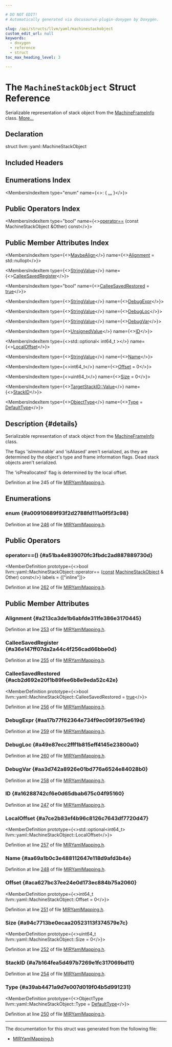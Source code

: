 ```yaml
---

# DO NOT EDIT!
# Automatically generated via docusaurus-plugin-doxygen by Doxygen.

slug: /api/structs/llvm/yaml/machinestackobject
custom_edit_url: null
keywords:
  - doxygen
  - reference
  - struct
toc_max_heading_level: 3

---
```





# The `MachineStackObject` Struct Reference

<DoxygenPage pluginConfig={pluginConfig}>

Serializable representation of stack object from the <a href="/docs/api/structs/llvm/yaml/machineframeinfo">MachineFrameInfo</a> class. <a href="#details">More...</a>

## Declaration

<CodeBlock>struct llvm::yaml::MachineStackObject</CodeBlock>

## Included Headers

<IncludesList>
<IncludesListItem
  filePath="llvm/CodeGen/MIRYamlMapping.h"
  permalink="/docs/api/files/include/include/llvm/include/llvm/codegen/miryamlmapping-h"
  isLocal="true" />
</IncludesList>

## Enumerations Index

<MembersIndex>

<MembersIndexItem
  type="enum"
  name={<>:  &#123; <a href="#a00910689f93f2d2788fd111a0f5f3c98">...</a> &#125;</>}>
</MembersIndexItem>

</MembersIndex>

## Public Operators Index

<MembersIndex>

<MembersIndexItem
  type="bool"
  name={<><a href="#a51ba4e839070fc3fbdc2ad887889730d">operator==</a> (const MachineStackObject &amp;Other) const</>}>
</MembersIndexItem>

</MembersIndex>

## Public Member Attributes Index

<MembersIndex>

<MembersIndexItem
  type={<><a href="/docs/api/structs/llvm/maybealign">MaybeAlign</a></>}
  name={<><a href="#a213ca3de1b6abfde311fe386e3170445">Alignment</a> = std::nullopt</>}>
</MembersIndexItem>

<MembersIndexItem
  type={<><a href="/docs/api/structs/llvm/yaml/stringvalue">StringValue</a></>}
  name={<><a href="#a36e147ff07da2a44c4f256cad66bbe0d">CalleeSavedRegister</a></>}>
</MembersIndexItem>

<MembersIndexItem
  type="bool"
  name={<><a href="#acb2d692e20f1b89fee6b8e9eda52c42e">CalleeSavedRestored</a> = <a href="/docs/api/files/lib/lib/analysis/basicaliasanalysis-cpp/#af6d5cafbdfc5313e65d990120021a3ec">true</a></>}>
</MembersIndexItem>

<MembersIndexItem
  type={<><a href="/docs/api/structs/llvm/yaml/stringvalue">StringValue</a></>}
  name={<><a href="#aa17b77f62364e734f9ec09f3975e619d">DebugExpr</a></>}>
</MembersIndexItem>

<MembersIndexItem
  type={<><a href="/docs/api/structs/llvm/yaml/stringvalue">StringValue</a></>}
  name={<><a href="#a49e87ecc2fff1b815eff4145e23800a0">DebugLoc</a></>}>
</MembersIndexItem>

<MembersIndexItem
  type={<><a href="/docs/api/structs/llvm/yaml/stringvalue">StringValue</a></>}
  name={<><a href="#aa3d742a8926e01bd776a6524e84028b0">DebugVar</a></>}>
</MembersIndexItem>

<MembersIndexItem
  type={<><a href="/docs/api/structs/llvm/yaml/unsignedvalue">UnsignedValue</a></>}
  name={<><a href="#a16288742cf6e0d65dbab675c04f95160">ID</a></>}>
</MembersIndexItem>

<MembersIndexItem
  type={<>std::optional&lt; int64&#95;t &gt;</>}
  name={<><a href="#a7ce2b83ef4b96c8126c7643df7720d47">LocalOffset</a></>}>
</MembersIndexItem>

<MembersIndexItem
  type={<><a href="/docs/api/structs/llvm/yaml/stringvalue">StringValue</a></>}
  name={<><a href="#aa69a1b0c3e488112647e118d9afd3b4e">Name</a></>}>
</MembersIndexItem>

<MembersIndexItem
  type={<>int64&#95;t</>}
  name={<><a href="#aca627bc37ee24e0d173ec884b75a2060">Offset</a> = 0</>}>
</MembersIndexItem>

<MembersIndexItem
  type={<>uint64&#95;t</>}
  name={<><a href="#a94c7713be0ecaa20523113f374579e7c">Size</a> = 0</>}>
</MembersIndexItem>

<MembersIndexItem
  type={<><a href="/docs/api/namespaces/llvm/targetstackid/#a71392100eb15ba746b1f898986f5d8a5">TargetStackID::Value</a></>}
  name={<><a href="#a7b164fea5d497b7269e1fc317069bd11">StackID</a></>}>
</MembersIndexItem>

<MembersIndexItem
  type={<><a href="#a00910689f93f2d2788fd111a0f5f3c98">ObjectType</a></>}
  name={<><a href="#a39ab4471a9d7e007d019f04b5d991231">Type</a> = <a href="#a00910689f93f2d2788fd111a0f5f3c98a06d15fb320646591d0dc76f381faa599">DefaultType</a></>}>
</MembersIndexItem>

</MembersIndex>

## Description {#details}

Serializable representation of stack object from the <a href="/docs/api/structs/llvm/yaml/machineframeinfo">MachineFrameInfo</a> class.

The flags &#39;isImmutable&#39; and &#39;isAliased&#39; aren&#39;t serialized, as they are determined by the object&#39;s type and frame information flags. Dead stack objects aren&#39;t serialized.

The &#39;isPreallocated&#39; flag is determined by the local offset.

Definition at line 245 of file <a href="/docs/api/files/include/include/llvm/include/llvm/codegen/miryamlmapping-h">MIRYamlMapping.h</a>.

<SectionDefinition>

## Enumerations

### enum  {#a00910689f93f2d2788fd111a0f5f3c98}

<MemberDefinition
  prototype="enum llvm::yaml::MachineStackObject::ObjectType ">

<EnumerationList title="Enumeration values">

<Link id="a00910689f93f2d2788fd111a0f5f3c98a06d15fb320646591d0dc76f381faa599" />
<EnumerationListItem name="DefaultType">

</EnumerationListItem>

<Link id="a00910689f93f2d2788fd111a0f5f3c98ae1857f4d9ec015e8ad5d2ee7e314a547" />
<EnumerationListItem name="SpillSlot">

</EnumerationListItem>

<Link id="a00910689f93f2d2788fd111a0f5f3c98a01e62a4d3114de10ceb202f080f4f84f" />
<EnumerationListItem name="VariableSized">

</EnumerationListItem>

</EnumerationList>

Definition at line <a href="/docs/api/files/include/include/llvm/include/llvm/codegen/miryamlmapping-h/#l00246">246</a> of file <a href="/docs/api/files/include/include/llvm/include/llvm/codegen/miryamlmapping-h">MIRYamlMapping.h</a>.
</MemberDefinition>

</SectionDefinition>

<SectionDefinition>

## Public Operators

### operator==() {#a51ba4e839070fc3fbdc2ad887889730d}

<MemberDefinition
  prototype={<>bool llvm::yaml::MachineStackObject::operator== (<a href="/docs/api/files/lib/lib/target/lib/target/aarch64/aarch64promoteconstant-cpp/#a90f8350fecae261c25be85d38b451bff">const</a> <a href="/docs/api/structs/llvm/yaml/machinestackobject">MachineStackObject</a> &amp; Other) const</>}
  labels = {["inline"]}>

Definition at line <a href="/docs/api/files/include/include/llvm/include/llvm/codegen/miryamlmapping-h/#l00262">262</a> of file <a href="/docs/api/files/include/include/llvm/include/llvm/codegen/miryamlmapping-h">MIRYamlMapping.h</a>.
</MemberDefinition>

</SectionDefinition>

<SectionDefinition>

## Public Member Attributes

### Alignment {#a213ca3de1b6abfde311fe386e3170445}

<MemberDefinition
  prototype="MaybeAlign llvm::yaml::MachineStackObject::Alignment = std::nullopt">

Definition at line <a href="/docs/api/files/include/include/llvm/include/llvm/codegen/miryamlmapping-h/#l00253">253</a> of file <a href="/docs/api/files/include/include/llvm/include/llvm/codegen/miryamlmapping-h">MIRYamlMapping.h</a>.
</MemberDefinition>

### CalleeSavedRegister {#a36e147ff07da2a44c4f256cad66bbe0d}

<MemberDefinition
  prototype="StringValue llvm::yaml::MachineStackObject::CalleeSavedRegister">

Definition at line <a href="/docs/api/files/include/include/llvm/include/llvm/codegen/miryamlmapping-h/#l00255">255</a> of file <a href="/docs/api/files/include/include/llvm/include/llvm/codegen/miryamlmapping-h">MIRYamlMapping.h</a>.
</MemberDefinition>

### CalleeSavedRestored {#acb2d692e20f1b89fee6b8e9eda52c42e}

<MemberDefinition
  prototype={<>bool llvm::yaml::MachineStackObject::CalleeSavedRestored = <a href="/docs/api/files/lib/lib/analysis/basicaliasanalysis-cpp/#af6d5cafbdfc5313e65d990120021a3ec">true</a></>}>

Definition at line <a href="/docs/api/files/include/include/llvm/include/llvm/codegen/miryamlmapping-h/#l00256">256</a> of file <a href="/docs/api/files/include/include/llvm/include/llvm/codegen/miryamlmapping-h">MIRYamlMapping.h</a>.
</MemberDefinition>

### DebugExpr {#aa17b77f62364e734f9ec09f3975e619d}

<MemberDefinition
  prototype="StringValue llvm::yaml::MachineStackObject::DebugExpr">

Definition at line <a href="/docs/api/files/include/include/llvm/include/llvm/codegen/miryamlmapping-h/#l00259">259</a> of file <a href="/docs/api/files/include/include/llvm/include/llvm/codegen/miryamlmapping-h">MIRYamlMapping.h</a>.
</MemberDefinition>

### DebugLoc {#a49e87ecc2fff1b815eff4145e23800a0}

<MemberDefinition
  prototype="StringValue llvm::yaml::MachineStackObject::DebugLoc">

Definition at line <a href="/docs/api/files/include/include/llvm/include/llvm/codegen/miryamlmapping-h/#l00260">260</a> of file <a href="/docs/api/files/include/include/llvm/include/llvm/codegen/miryamlmapping-h">MIRYamlMapping.h</a>.
</MemberDefinition>

### DebugVar {#aa3d742a8926e01bd776a6524e84028b0}

<MemberDefinition
  prototype="StringValue llvm::yaml::MachineStackObject::DebugVar">

Definition at line <a href="/docs/api/files/include/include/llvm/include/llvm/codegen/miryamlmapping-h/#l00258">258</a> of file <a href="/docs/api/files/include/include/llvm/include/llvm/codegen/miryamlmapping-h">MIRYamlMapping.h</a>.
</MemberDefinition>

### ID {#a16288742cf6e0d65dbab675c04f95160}

<MemberDefinition
  prototype="UnsignedValue llvm::yaml::MachineStackObject::ID">

Definition at line <a href="/docs/api/files/include/include/llvm/include/llvm/codegen/miryamlmapping-h/#l00247">247</a> of file <a href="/docs/api/files/include/include/llvm/include/llvm/codegen/miryamlmapping-h">MIRYamlMapping.h</a>.
</MemberDefinition>

### LocalOffset {#a7ce2b83ef4b96c8126c7643df7720d47}

<MemberDefinition
  prototype={<>std::optional&lt;int64&#95;t&gt; llvm::yaml::MachineStackObject::LocalOffset</>}>

Definition at line <a href="/docs/api/files/include/include/llvm/include/llvm/codegen/miryamlmapping-h/#l00257">257</a> of file <a href="/docs/api/files/include/include/llvm/include/llvm/codegen/miryamlmapping-h">MIRYamlMapping.h</a>.
</MemberDefinition>

### Name {#aa69a1b0c3e488112647e118d9afd3b4e}

<MemberDefinition
  prototype="StringValue llvm::yaml::MachineStackObject::Name">

Definition at line <a href="/docs/api/files/include/include/llvm/include/llvm/codegen/miryamlmapping-h/#l00248">248</a> of file <a href="/docs/api/files/include/include/llvm/include/llvm/codegen/miryamlmapping-h">MIRYamlMapping.h</a>.
</MemberDefinition>

### Offset {#aca627bc37ee24e0d173ec884b75a2060}

<MemberDefinition
  prototype={<>int64&#95;t llvm::yaml::MachineStackObject::Offset = 0</>}>

Definition at line <a href="/docs/api/files/include/include/llvm/include/llvm/codegen/miryamlmapping-h/#l00251">251</a> of file <a href="/docs/api/files/include/include/llvm/include/llvm/codegen/miryamlmapping-h">MIRYamlMapping.h</a>.
</MemberDefinition>

### Size {#a94c7713be0ecaa20523113f374579e7c}

<MemberDefinition
  prototype={<>uint64&#95;t llvm::yaml::MachineStackObject::Size = 0</>}>

Definition at line <a href="/docs/api/files/include/include/llvm/include/llvm/codegen/miryamlmapping-h/#l00252">252</a> of file <a href="/docs/api/files/include/include/llvm/include/llvm/codegen/miryamlmapping-h">MIRYamlMapping.h</a>.
</MemberDefinition>

### StackID {#a7b164fea5d497b7269e1fc317069bd11}

<MemberDefinition
  prototype="TargetStackID::Value llvm::yaml::MachineStackObject::StackID">

Definition at line <a href="/docs/api/files/include/include/llvm/include/llvm/codegen/miryamlmapping-h/#l00254">254</a> of file <a href="/docs/api/files/include/include/llvm/include/llvm/codegen/miryamlmapping-h">MIRYamlMapping.h</a>.
</MemberDefinition>

### Type {#a39ab4471a9d7e007d019f04b5d991231}

<MemberDefinition
  prototype={<>ObjectType llvm::yaml::MachineStackObject::Type = <a href="#a00910689f93f2d2788fd111a0f5f3c98a06d15fb320646591d0dc76f381faa599">DefaultType</a></>}>

Definition at line <a href="/docs/api/files/include/include/llvm/include/llvm/codegen/miryamlmapping-h/#l00250">250</a> of file <a href="/docs/api/files/include/include/llvm/include/llvm/codegen/miryamlmapping-h">MIRYamlMapping.h</a>.
</MemberDefinition>

</SectionDefinition>

<hr/>

The documentation for this struct was generated from the following file:

<ul>
<li><a href="/docs/api/files/include/include/llvm/include/llvm/codegen/miryamlmapping-h">MIRYamlMapping.h</a></li>
</ul>

</DoxygenPage>
